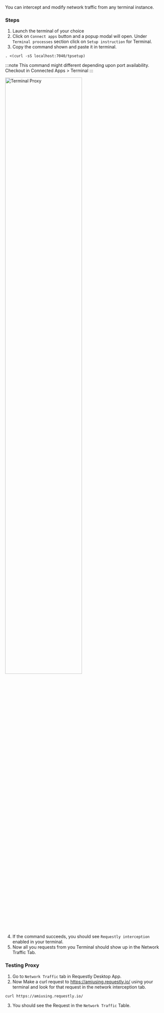 You can intercept and modify network traffic from any terminal instance.

### Steps

1. Launch the terminal of your choice
2. Click on `Connect apps` button and a popup modal will open. Under `Terminal processes` section click on `Setup instruction` for Terminal.
3. Copy the command shown and paste it in terminal.

```
. <(curl -sS localhost:7040/tpsetup)
```

:::note
This command might different depending upon port availability. Checkout in Connected Apps > Terminal
:::

<img src="/img/docs/terminal-proxy.png" alt="Terminal Proxy" width="70%" />

4. If the command succeeds, you should see `Requestly interception` enabled in your terminal.
5. Now all you requests from you Terminal should show up in the Network Traffic Tab.

### Testing Proxy

1. Go to `Network Traffic` tab in Requestly Desktop App.
2. Now Make a curl request to https://amiusing.requestly.io/ using your terminal and look for that request in the network interception tab.

```
curl https://amiusing.requestly.io/
```

3. You should see the Request in the `Network Traffic` Table.

